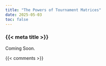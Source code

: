 ```yaml
---
title: "The Powers of Tournament Matrices"
date: 2025-05-03
toc: false
---
```


### {{< meta title >}}

Coming Soon.



{{< comments >}}